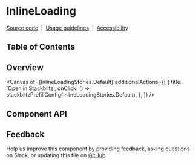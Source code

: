 
<Meta isTemplate />

# InlineLoading

[Source code](https://github.com/carbon-design-system/carbon/tree/main/packages/react/src/components/InlineLoading)
&nbsp;|&nbsp;
[Usage guidelines](https://www.carbondesignsystem.com/components/inline-loading/usage)
&nbsp;|&nbsp;
[Accessibility](https://www.carbondesignsystem.com/components/inline-loading/accessibility)

## Table of Contents

## Overview

<Canvas
  of={InlineLoadingStories.Default}
  additionalActions={[
    {
      title: 'Open in Stackblitz',
      onClick: () => stackblitzPrefillConfig(InlineLoadingStories.Default),
    },
  ]}
/>

## Component API

<ArgTypes />

## Feedback

Help us improve this component by providing feedback, asking questions on Slack,
or updating this file on
[GitHub](https://github.com/carbon-design-system/carbon/edit/main/packages/react/src/components/InlineLoading/InlineLoading.mdx).
